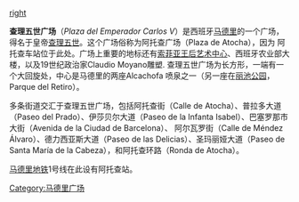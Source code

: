 [[image:Plaza_del_Emperador_Carlos_V_(Madrid)_01.jpg|right]]

'''查理五世广场'''（''Plaza del Emperador Carlos V''）是西班牙[[马德里|马德里]]的一个广场，得名于皇帝[[查理五世_(神圣罗马帝国)|查理五世]]。这个广场俗称为阿托查广场（Plaza de Atocha），因为 阿托查车站位于此处。广场上重要的地标还有[[索菲娅王后国家艺术中心博物馆|索菲亚王后艺术中心]]、西班牙农业部大楼，以及19世纪政治家Claudio Moyano雕塑. 查理五世广场为长方形，一端有一个大回旋处，中心是马德里的两座Alcachofa 喷泉之一（另一座在[[丽池公园|丽池公园]]，Parque del Retiro）。

多条街道交汇于查理五世广场，包括阿托查街（Calle de Atocha）、普拉多大道（Paseo del Prado）、伊莎贝尔大道（Paseo de la Infanta Isabel）、巴塞罗那市大街（Avenida de la Ciudad de Barcelona）、 阿尔瓦罗街（Calle de Méndez Álvaro）、德力西亚斯大道（Paseo de las Delicias）、圣玛丽娅大道（Paseo de Santa María de la Cabeza），和阿托查环路（Ronda de Atocha）。

[[马德里地铁|马德里地铁]]1号线在此设有阿托查站。

{{Commonscat|Plaza del Emperador Carlos V, Madrid}}

[[Category:马德里广场|Category:马德里广场]]